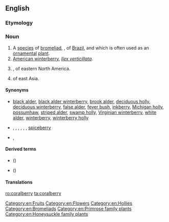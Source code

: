==English==
{{wikipedia}}
{{wikispecies|Symphoricarpos orbiculatus}}

===Etymology===
{{compound|coral|berry|lang=en}}

===Noun===
{{en-noun|~|coralberries}}

# A [[species]] of [[bromeliad]], {{taxlink|Aechmea fulgens|species|noshow=1|ver=161023}}, of [[Brazil]], and which is often used as an [[ornamental]] [[plant]].
# [[American winterberry]], ''[[Ilex verticillata]]''.
# {{taxlink|Symphoricarpos orbiculatus|species|noshow=1|ver=161023}}, of eastern North America.
# {{taxlink|Ardisia crenata|species|noshow=1|ver=161023}} of east Asia.

====Synonyms====
* {{sense|American winterberry}} <!--from the Wikipedia article:-->[[black alder]], [[black alder winterberry]], [[brook alder]], [[deciduous holly]], [[deciduous winterberry]], [[false alder]], [[fever bush]], [[inkberry]], [[Michigan holly]], [[possumhaw]], [[striped alder]], [[swamp holly]], [[Virginian winterberry]], [[white alder]], [[winterberry]], [[winterberry holly]]
* {{sense|Ardisia crenata}} {{l|en|Christmas berry}}, {{vern|Australian holly}}, {{vern|coral ardisia}}, {{vern|coral bush}}, {{vern|coralberry tree}}, {{vern|hen's-eyes}}, [[spiceberry]]
* {{sense|Symphiocarpus orbiculatus}} {{l|en|buckbrush}}, {{vern|Indian currant}}

====Derived terms====
* {{vern|Chenault coralberry}} ({{taxlink|Symphoricarpos × chenaultii|nothospecies|noshow=1|ver=161023}})
* {{vern|Chinese coralberry}} ({{taxlink|Symphoricarpos sinensis|species|noshow=1|ver=161023}})

====Translations====
{{trans-top|''Aechmea fulgens''}}
{{trans-mid}}
{{trans-bottom}}

{{trans-see|American winterberry}}

{{trans-see|Ardisia crenata|spiceberry}}

[[Category:en:Fruits]]
[[Category:en:Flowers]]
[[Category:en:Hollies]]
[[Category:en:Bromeliads]]
[[Category:en:Primrose family plants]]
[[Category:en:Honeysuckle family plants]]

[[ro:coralberry]]
[[ta:coralberry]]